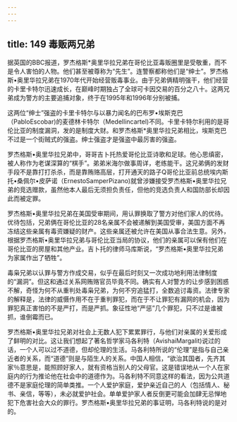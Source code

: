 ```yaml
---
---
---
```

title: 149 毒贩两兄弟
---




据英国的BBC报道，罗杰格斯*奥里华拉兄弟在哥伦比亚毒贩圈里是受敬重，而不是令人害怕的人物。他们甚至被尊称为“先生”。连警察都称他们是“绅士”。罗杰格斯•奥里华拉兄弟在1970年代开始经营贩毒事业。由于兄弟俩精明强干，他们经营的卡里卡特尔迅速成长，在巅峰时期独占了全球可卡因交易的百分之八十。这两兄弟成为警方的主要追捕对象，终于在1995年和1996年分别被捕。

这两位“绅士”强盗的卡里卡特尔与以暴力闻名的巴布罗•埃斯克巴（PabloEscobar)的麦德林卡特尔（Medellincartel)不同。卡里卡特尔利用的是哥伦比亚的制度漏洞，发的是制度大财。和罗杰格斯*奥里华拉兄弟相比，埃斯克巴不过是一个街贼式的强盗。绅士强盗才是强盗中最厉害的强盗。

罗杰格斯•奥里华拉兄弟中，哥哥吉卜托热爱哥伦比亚诗歌和足球。他心思缜密，被人称作为老谋深算的“棋手”。弟弟米海尔做事周详，老练能干。这兄弟俩的发财手段不是靠打打杀杀，而是靠贿赂高层，打开通天的路子Q哥伦比亚前总统埃内斯托•桑佩尔•皮萨诺（ErnestoSamperPizano)就曾涉嫌接受罗杰格斯•奥里华拉兄弟的竞选赠款，虽然他本人最后无须担负责任，但他的竞选负责人和国防部长却因此而被定罪。

罗杰格斯•奥里华拉兄弟在美国受审期间，用认罪换取了警方对他们家人的优待。优待包括，兄弟俩在哥伦比亚的28名亲属不会被递解到美国受审，美国方面不再冻结这些亲属有毒资嫌疑的财产。这些亲属还被允许在美国从事合法生意。另外，根据罗杰格斯•奥里华拉兄弟与哥伦比亚当局的协议，他们的亲属可以保有他们在哥伦比亚的房屋和其他产业。吉卜托的律师马库斯说，“罗杰格斯•奥里华拉兄弟为家属作出了牺牲”。

毒枭兄弟以认罪与警方作成交易，似乎在最后时刻又一次成功地利用法律制度的“漏洞”。但这和通过关系网贿赂官员毕竟不同。确实有人对警方的让步感到困惑不解，奇怪为何不从重判处毒枭兄弟，为何不穷追猛打，全数追讨毒资。法律专家的解释是，法律的威慑作用不在于重判罪犯，而在于不让罪犯有漏网的机会，因为罪犯真正害怕的不是严打，而是严抓。象征性地“严惩”几个罪犯，只不过是谁被抓，谁倒霉而已。

罗杰格斯•奥里华拉兄弟对社会上无数人犯下累累罪行，与他们对亲属的关爱形成了鲜明的对比。这让我们想起了著名哲学家马各利特（AvishaiMargalit)说过的话，一个人可以过不道德，但却伦理的生活。马各利特所说的“伦理”是指与自己亲近者的关系，而“道德”则是与陌生人的关系。中国人相信，“欲治其国者，先齐其家％意思是，能照顾好家人，就有资格当别人的父母官。这是错误地从一个人在家庭内的行为推论他在社会中的道德作为。马各利特不同意这样的看法，因为公共道德不是家庭伦理的简单类推。一个人爱护家庭，爱护亲近自己的人（包括情人、秘书、亲信，等等），未必就爱护社会。单单爱护家人者反倒更可能会加肆无忌惮地犯下危害社会大众的罪行。罗杰格斯•奥里华拉兄弟的事证明，马各利特说的是对的。